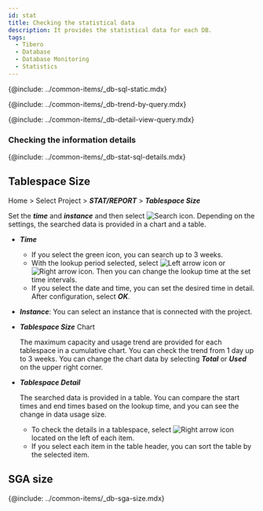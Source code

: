 ```yaml
---
id: stat
title: Checking the statistical data
description: It provides the statistical data for each DB.
tags:
  - Tibero
  - Database
  - Database Monitoring
  - Statistics
---
```



{@include: ../common-items/_db-sql-static.mdx}  

{@include: ../common-items/_db-trend-by-query.mdx} 

{@include: ../common-items/_db-detail-view-query.mdx}  

### Checking the information details

{@include: ../common-items/_db-stat-sql-details.mdx}

<!-- mysql, mariadb 지원 -->

<!-- {@include: ../common-items/_db-database-size.mdx} -->

<!-- oracle, tibero -->

<!-- {@include: ../common-items/_db-tablespace-size.mdx}-->

## Tablespace Size

Home > Select Project > **_STAT/REPORT_** > **_Tablespace Size_**

<ImgLang img="tibero-tablespace-size.png" desc="Tablespace Size" />

Set the **_time_** and **_instance_** and then select ![Search icon](/img/ico-btn-search.png). Depending on the settings, the searched data is provided in a chart and a table.

-   **_Time_**
    -   If you select the green icon, you can search up to 3 weeks. 
    -   With the lookup period selected, select ![Left arrow icon](/img/left-arrow.svg) or ![Right arrow icon](/img/right-arrow.svg). Then you can change the lookup time at the set time intervals.
    -   If you select the date and time, you can set the desired time in detail. After configuration, select **_OK_**.

-   **_Instance_**: You can select an instance that is connected with the project.

-   **_Tablespace Size_** Chart

    The maximum capacity and usage trend are provided for each tablespace in a cumulative chart. You can check the trend from 1 day up to 3 weeks. You can change the chart data by selecting **_Total_** or **_Used_** on the upper right corner.

-   **_Tablespace Detail_**

    The searched data is provided in a table. You can compare the start times and end times based on the lookup time, and you can see the change in data usage size. 

    -   To check the details in a tablespace, select ![Right arrow icon](/img/right-arrow.svg) located on the left of each item.
    -   If you select each item in the table header, you can sort the table by the selected item.

## SGA size

{@include: ../common-items/_db-sga-size.mdx}
